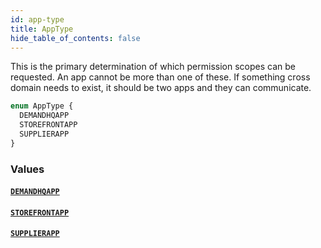 ```yaml
---
id: app-type
title: AppType
hide_table_of_contents: false
---
```



This is the primary determination of which permission scopes can be requested.
An app cannot be more than one of these.
If something cross domain needs to exist, it should be two apps and they can communicate.

```graphql
enum AppType {
  DEMANDHQAPP
  STOREFRONTAPP
  SUPPLIERAPP
}
```


### Values

#### [`DEMANDHQAPP`](#)




#### [`STOREFRONTAPP`](#)




#### [`SUPPLIERAPP`](#)







